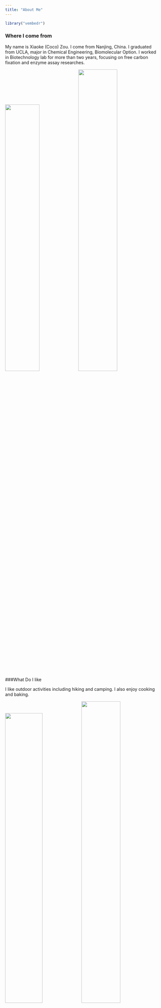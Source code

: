 ```yaml
---
title: "About Me"
---
```


```r
library("vembedr")

```

### Where I come from
My name is Xiaoke (Coco) Zou. I come from Nanjing, China. I graduated from UCLA, major in Chemical Engineering, Biomolecular Option. I worked in Biotechnology lab for more than two years, focusing on free carbon fixation and enzyme assay researches.

<img src="./images/lab.jpg" style="width:47%"><img src="./images/me.png" style="width:50%">

###What Do I like

I like outdoor activities including hiking and camping. I also enjoy cooking and baking. 

<img src="./images/mehiking.jpg" style="width:49%"><img src="./images/mehiking2.jpg" style="width:50%">

<img src="./images/mejumping.jpg" style="width:49%"><img src="./images/mecooking.jpg" style="width:49%">

I learnt how to play piano when I was a kid. 

```r
embed_url("https://youtu.be/ywJhy2zp4To")
```